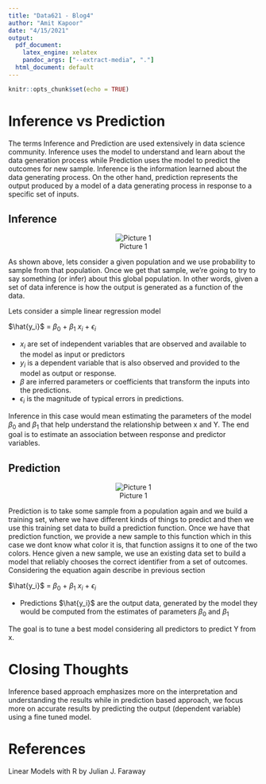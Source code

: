 ```yaml
---
title: "Data621 - Blog4"
author: "Amit Kapoor"
date: "4/15/2021"
output:
  pdf_document:
    latex_engine: xelatex
    pandoc_args: ["--extract-media", "."]
  html_document: default
---
```



```r
knitr::opts_chunk$set(echo = TRUE)
```



# Inference vs Prediction

The terms Inference and Prediction are used extensively in data science community. Inference uses the model to understand and learn about the data generation process while Prediction uses the model to predict the outcomes for new sample. Inference is the information learned about the data generating process. On the other hand, prediction represents the output produced by a model of a data generating process in response to a specific set of inputs.


## Inference

<center>
![Picture 1](https://raw.githubusercontent.com/amit-kapoor/data621/main/blog4/Inference.jpg)
</center>


As shown above, lets consider a given population and we use probability to sample from that population. Once we get that sample, we're going to try to say something (or infer) about this global population. In other words, given a set of data inference is how the output is generated as a function of the data.

Lets consider a simple linear regression model

$\hat{y_i}$ = $\beta_0$ + $\beta_1$ $x_i$ + $\epsilon_i$

* $x_i$ are set of independent variables that are observed and available to the model as input or predictors
* $y_i$ is a dependent variable that is also observed and provided to the model as output or response.
* $\beta$ are inferred parameters or coefficients that transform the inputs into the predictions.
* $\epsilon_i$ is the magnitude of typical errors in predictions.

Inference in this case would mean estimating the parameters of the model $\beta_0$ and $\beta_1$ that help understand the relationship between x and Y. The end goal is to estimate an association between response and predictor variables. 



## Prediction

<center>
![Picture 1](https://raw.githubusercontent.com/amit-kapoor/data621/main/blog4/Prediction.jpg)
</center>


Prediction is to take some sample from a population again and we build a training set, where we have different kinds of things to predict and then we use this training set data to build a prediction function. Once we have that prediction function, we provide a new sample to this function which in this case we dont know what color it is, that function assigns it to one of the two colors.
Hence given a new sample, we use an existing data set to build a model that reliably chooses the correct identifier from a set of outcomes. Considering the equation again describe in previous section

$\hat{y_i}$ = $\beta_0$ + $\beta_1$ $x_i$ + $\epsilon_i$

* Predictions $\hat{y_i}$ are the output data, generated by the model they would be computed from the estimates of parameters $\beta_0$ and $\beta_1$

The goal is to tune a best model considering all predictors to predict Y from x. 

# Closing Thoughts

Inference based approach emphasizes more on the interpretation and understanding the results while in prediction based approach, we focus more on accurate results by predicting the output (dependent variable) using a fine tuned model.

# References

Linear Models with R by Julian J. Faraway










